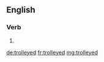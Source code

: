 ==English==

===Verb===
{{head|en}}

# {{en-past of|trolley}}

[[de:trolleyed]]
[[fr:trolleyed]]
[[mg:trolleyed]]